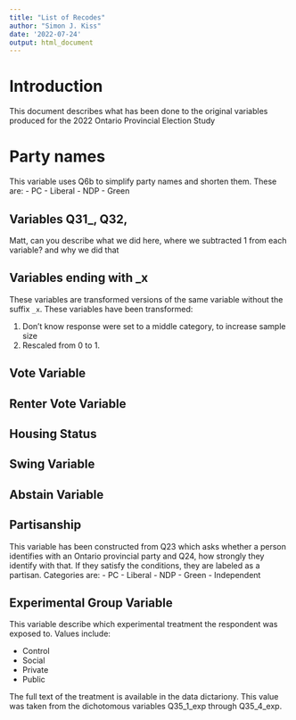 ```yaml
---
title: "List of Recodes"
author: "Simon J. Kiss"
date: '2022-07-24'
output: html_document
---
```


# Introduction 

This document describes what has been done to the original variables produced for the 2022 Ontario Provincial Election Study

# Party names
This variable uses Q6b to simplify party names and shorten them. These are:
- PC
- Liberal
- NDP
- Green

## Variables Q31_, Q32,

Matt, can you describe what we did here, where we subtracted 1 from each variable? and why we did that

## Variables ending with _x

These variables are transformed versions of the same variable without the suffix `_x`. These variables have been transformed: 

1. Don't know response were set to a middle category, to increase sample size
2. Rescaled from 0 to 1. 

## Vote Variable

## Renter Vote Variable

## Housing Status

## Swing Variable

## Abstain Variable

## Partisanship
This variable has been constructed from Q23 which asks whether a person identifies with an Ontario provincial party and Q24, how strongly they identify with that. 
If they satisfy the conditions, they are labeled as a partisan. Categories are: 
- PC
- Liberal
- NDP
- Green
- Independent


## Experimental Group Variable
This variable describe which experimental treatment the respondent was exposed to. Values include: 

- Control
- Social
- Private
- Public

The full text of the treatment is available in the data dictariony. This value was taken from the dichotomous variables Q35_1_exp through Q35_4_exp. 


